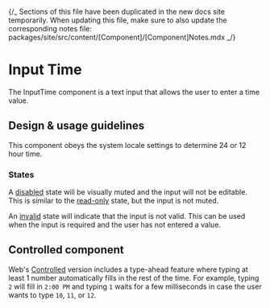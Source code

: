 
{/_ Sections of this file have been duplicated in the new docs site temporarily.
When updating this file, make sure to also update the corresponding notes file:
packages/site/src/content/[Component]/[Component]Notes.mdx _/}

<Meta title="Components/Forms and Inputs/InputTime" />

# Input Time

The InputTime component is a text input that allows the user to enter a time
value.

## Design & usage guidelines

This component obeys the system locale settings to determine 24 or 12 hour time.

### States

A
[disabled](../?path=/story/components-forms-and-inputs-inputtime-web--disabled)
state will be visually muted and the input will not be editable. This is similar
to the
[read-only](../?path=/story/components-forms-and-inputs-inputtime-web--read-only)
state, but the input is not muted.

An [invalid](../?path=/story/components-forms-and-inputs-inputtime-web--invalid)
state will indicate that the input is not valid. This can be used when the input
is required and the user has not entered a value.

## Controlled component

Web's
[Controlled](../?path=/story/components-forms-and-inputs-inputtime-web--controlled)
version includes a type-ahead feature where typing at least 1 number
automatically fills in the rest of the time. For example, typing `2` will fill
in `2:00 PM` and typing `1` waits for a few milliseconds in case the user wants
to type `10`, `11`, or `12`.
